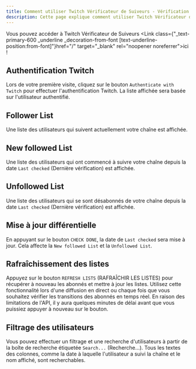 ```yaml
---
title: Comment utiliser Twitch Vérificateur de Suiveurs - Vérification des nouveaux abonnés et désabonnements
description: Cette page explique comment utiliser Twitch Vérificateur de Suiveurs.
---
```



Vous pouvez accéder à Twitch Vérificateur de Suiveurs <Link class={"\_text-primary-600 \_underline \_decoration-from-font [text-underline-position:from-font]"}href="/" target="\_blank" rel="noopener noreferrer">ici</Link> !

## Authentification Twitch

Lors de votre première visite, cliquez sur le bouton `Authenticate with Twitch` pour effectuer l'authentification Twitch.
La liste affichée sera basée sur l'utilisateur authentifié.

## Follower List

Une liste des utilisateurs qui suivent actuellement votre chaîne est affichée.

## New followed List

Une liste des utilisateurs qui ont commencé à suivre votre chaîne depuis la date `Last checked` (Dernière vérification) est affichée.

## Unfollowed List

Une liste des utilisateurs qui se sont désabonnés de votre chaîne depuis la date `Last checked` (Dernière vérification) est affichée.

## Mise à jour différentielle

En appuyant sur le bouton `CHECK DONE`, la date de `Last checked` sera mise à jour. Cela affecte la `New followed List` et la `Unfollowed List`.

## Rafraîchissement des listes

Appuyez sur le bouton `REFRESH LISTS` (RAFRAÎCHIR LES LISTES) pour récupérer à nouveau les abonnés et mettre à jour les listes.
Utilisez cette fonctionnalité lors d'une diffusion en direct ou chaque fois que vous souhaitez vérifier les transitions des abonnés en temps réel.
En raison des limitations de l'API, il y aura quelques minutes de délai avant que vous puissiez appuyer à nouveau sur le bouton.

## Filtrage des utilisateurs

Vous pouvez effectuer un filtrage et une recherche d'utilisateurs à partir de la boîte de recherche étiquetée `Search...` (Recherche...).
Tous les textes des colonnes, comme la date à laquelle l'utilisateur a suivi la chaîne et le nom affiché, sont recherchables.
